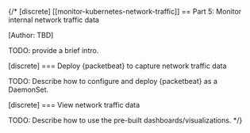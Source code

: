 {/*
[discrete]
[[monitor-kubernetes-network-traffic]]
== Part 5: Monitor internal network traffic data

[Author: TBD]

TODO: provide a brief intro.

[discrete]
=== Deploy {packetbeat} to capture network traffic data

TODO: Describe how to configure and deploy {packetbeat} as a DaemonSet.

[discrete]
=== View network traffic data

TODO: Describe how to use the pre-built dashboards/visualizations.
*/}